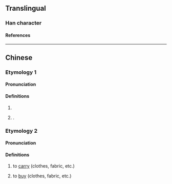 {{character info}}
==Translingual==

===Han character===
{{Han char|rn=64|rad=手|as=06|sn=9|four=50032|canj=QYHV|ids=⿰扌衣}}

====References====
{{Han ref|kx=0431.080|dkj=12065|hdz=31875.040|uh=6314}}

----

==Chinese==

===Etymology 1===
{{zh-forms}}

====Pronunciation====
{{zh-pron
|m=lǚ
|c=leoi5
|cat=pn
}}

====Definitions====
{{zh-hanzi}}

# {{zh-alt-form|旅}}
# {{surname|zh|nodot=1}}.

===Etymology 2===
{{zh-forms|alt=擜,⿰扌办}}

====Pronunciation====
{{zh-pron
|mn=hiahⁿ
|cat=v
}}

====Definitions====
{{zh-hanzi}}

# {{lb|zh|Hokkien}} to [[carry]] (clothes, fabric, etc.)
# {{lb|zh|Taiwanese Hokkien}} to [[buy]] (clothes, fabric, etc.)